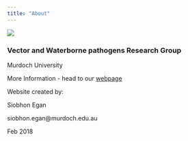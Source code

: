```yaml
---
title: "About"
---
```


![](VWBPRG.jpeg)

### Vector and Waterborne pathogens Research Group
Murdoch University

More Information - head to our [webpage](http://www.murdoch.edu.au/Research-capabilities/Vector-and-Waterborne-Pathogens-Group/)



Website created by: 

Siobhon Egan

siobhon.egan@murdoch.edu.au


Feb 2018